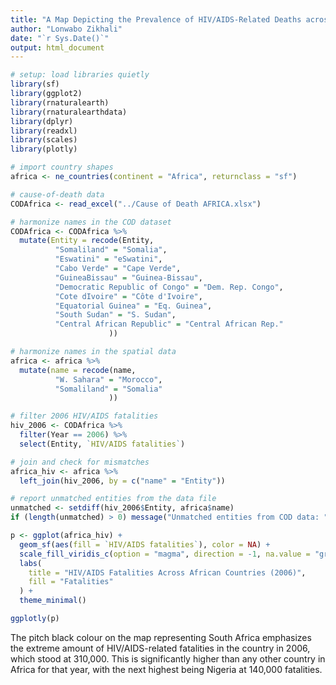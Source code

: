 ```yaml
---
title: "A Map Depicting the Prevalence of HIV/AIDS-Related Deaths across Africa in the year 2006"
author: "Lonwabo Zikhali"
date: "`r Sys.Date()`"
output: html_document
---
```


```r
# setup: load libraries quietly
library(sf)
library(ggplot2)
library(rnaturalearth)
library(rnaturalearthdata)
library(dplyr)
library(readxl)
library(scales)
library(plotly)
```

```r
# import country shapes
africa <- ne_countries(continent = "Africa", returnclass = "sf")

# cause-of-death data
CODAfrica <- read_excel("../Cause of Death AFRICA.xlsx")

# harmonize names in the COD dataset
CODAfrica <- CODAfrica %>%
  mutate(Entity = recode(Entity,
          "Somaliland" = "Somalia",
          "Eswatini" = "eSwatini",
          "Cabo Verde" = "Cape Verde",
          "GuineaBissau" = "Guinea-Bissau",
          "Democratic Republic of Congo" = "Dem. Rep. Congo",
          "Cote dIvoire" = "Côte d'Ivoire",
          "Equatorial Guinea" = "Eq. Guinea",
          "South Sudan" = "S. Sudan",
          "Central African Republic" = "Central African Rep."
                      ))

# harmonize names in the spatial data
africa <- africa %>%
  mutate(name = recode(name,
          "W. Sahara" = "Morocco",
          "Somaliland" = "Somalia"
                      ))

# filter 2006 HIV/AIDS fatalities
hiv_2006 <- CODAfrica %>%
  filter(Year == 2006) %>%
  select(Entity, `HIV/AIDS fatalities`)

# join and check for mismatches
africa_hiv <- africa %>%
  left_join(hiv_2006, by = c("name" = "Entity"))

# report unmatched entities from the data file
unmatched <- setdiff(hiv_2006$Entity, africa$name)
if (length(unmatched) > 0) message("Unmatched entities from COD data: ", paste(unmatched, collapse = ", "))
```

```r
p <- ggplot(africa_hiv) +
  geom_sf(aes(fill = `HIV/AIDS fatalities`), color = NA) +
  scale_fill_viridis_c(option = "magma", direction = -1, na.value = "grey90", labels = comma) +
  labs(
    title = "HIV/AIDS Fatalities Across African Countries (2006)",
    fill = "Fatalities"
  ) +
  theme_minimal()

ggplotly(p)
```

The pitch black colour on the map representing South Africa emphasizes the extreme amount of HIV/AIDS-related fatalities in the country in 2006, which stood at 310,000.
This is significantly higher than any other country in Africa for that year, with the next highest being Nigeria at 140,000 fatalities.